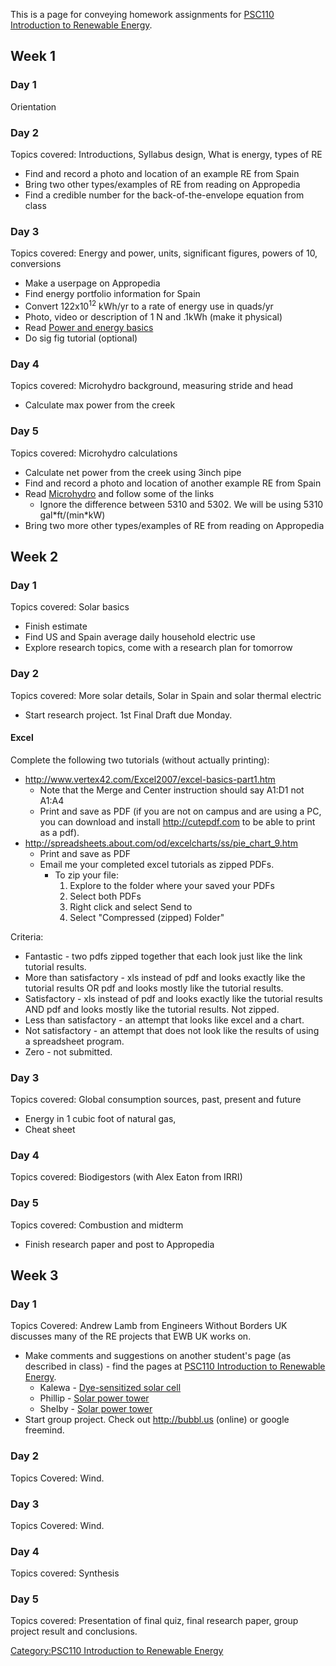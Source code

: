 {{TOCright}}
This is a page for conveying homework assignments for [[PSC110 Introduction to Renewable Energy]].

==Week 1==
===Day 1===
Orientation

===Day 2===
Topics covered: Introductions, Syllabus design, What is energy, types of RE
*Find and record a photo and location of an example RE from Spain 
*Bring two other types/examples of RE from reading on Appropedia
*Find a credible number for the back-of-the-envelope equation from class

===Day 3===
Topics covered: Energy and power, units, significant figures, powers of 10, conversions 
*Make a userpage on Appropedia
*Find energy portfolio information for Spain
*Convert 122x10<sup>12</sup> kWh/yr to a rate of energy use in quads/yr
*Photo, video or description of 1 N and .1kWh (make it physical)
*Read [[Power and energy basics]]
*Do sig fig tutorial (optional)

===Day 4===
Topics covered: Microhydro background, measuring stride and head
*Calculate max power from the creek

===Day 5===
Topics covered: Microhydro calculations
*Calculate net power from the creek using 3inch pipe
*Find and record a photo and location of another example RE from Spain 
*Read [[Microhydro]] and follow some of the links
**Ignore the difference between 5310 and 5302.  We will be using 5310 gal*ft/(min*kW)
*Bring two more other types/examples of RE from reading on Appropedia

==Week 2==
===Day 1===
Topics covered: Solar basics

*Finish estimate
*Find US and Spain average daily household electric use
*Explore research topics, come with a research plan for tomorrow

===Day 2===
Topics covered: More solar details, Solar in Spain and solar thermal electric

*Start research project. 1st Final Draft due Monday.

====Excel====
Complete the following two tutorials (without actually printing):
*http://www.vertex42.com/Excel2007/excel-basics-part1.htm 
**Note that the Merge and Center instruction should say A1:D1 not A1:A4</small>
**Print and save as PDF (if you are not on campus and are using a PC, you can download and install http://cutepdf.com to be able to print as a pdf).
*http://spreadsheets.about.com/od/excelcharts/ss/pie_chart_9.htm
**Print and save as PDF
**Email me your completed excel tutorials as zipped PDFs.
***To zip your file:
***# Explore to the folder where your saved your PDFs
***# Select both PDFs
***# Right click and select Send to
***# Select "Compressed (zipped) Folder"

Criteria:
* Fantastic - two pdfs zipped together that each look just like the link tutorial results.
* More than satisfactory - xls instead of pdf and looks exactly like the tutorial results OR pdf and looks mostly like the tutorial results.
* Satisfactory - xls instead of pdf and looks exactly like the tutorial results AND pdf and looks mostly like the tutorial results. Not zipped.
* Less than satisfactory - an attempt that looks like excel and a chart.
* Not satisfactory - an attempt that does not look like the results of using a spreadsheet program.
* Zero - not submitted.

===Day 3===
Topics covered: Global consumption sources, past, present and future

* Energy in 1 cubic foot of natural gas,
* Cheat sheet

===Day 4===
Topics covered: Biodigestors (with Alex Eaton from IRRI)



===Day 5===
Topics covered: Combustion and midterm
* Finish research paper and post to Appropedia

==Week 3==
===Day 1===
Topics Covered: Andrew Lamb from Engineers Without Borders UK discusses many of the RE projects that EWB UK works on.  

*Make comments and suggestions on another student's page (as described in class) - find the pages at [[PSC110 Introduction to Renewable Energy]].
**Kalewa - [[Dye-sensitized solar cell]]
**Phillip - [[Solar power tower]]
**Shelby - [[Solar power tower]]
*Start group project.  Check out http://bubbl.us (online) or google freemind.

===Day 2===
Topics Covered: Wind.

===Day 3===
Topics Covered: Wind.

===Day 4===
Topics covered: Synthesis

===Day 5===
Topics covered: Presentation of final quiz, final research paper, group project result and conclusions.

[[Category:PSC110 Introduction to Renewable Energy]]